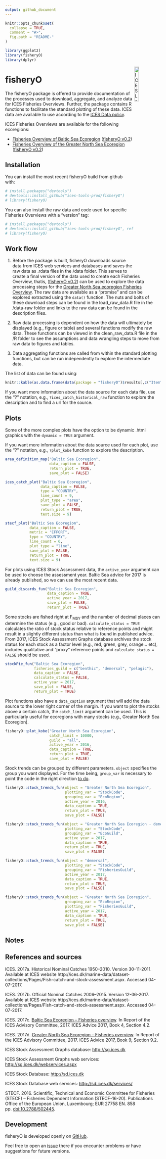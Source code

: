 ```yaml
---
output: github_document
---
```


<!-- README.md is generated from README.Rmd. Please edit that file -->

```r
knitr::opts_chunk$set(
  collapse = TRUE,
  comment = "#>",
  fig.path = "README-"
)

library(ggplot2)
library(fisheryO)
library(dplyr)
```

[<img align="right" alt="ICES Logo" width="17%" height="17%" src="http://ices.dk/_layouts/15/1033/images/icesimg/iceslogo.png">](http://ices.dk)

# fisheryO

The fisheryO package is offered to provide documentation of the processes used to download, aggregate, and analyze data for ICES Fisheries Overviews. Further, the package contains R functions to facilitate the standard plotting of these data. ICES data are available to use according to the [ICES Data policy](http://ices.dk/marine-data/guidelines-and-policy/Pages/ICES-data-policy.aspx).

ICES Fisheries Overviews are available for the following ecoregions:

* [Fisheries Overview of Baltic Sea Ecoregion](http://ices.dk/sites/pub/Publication%20Reports/Advice/2017/2017/Baltic_Sea_Ecoregion_Fisheries_Overview.pdf) ([fisheryO v0.2](https://github.com/ices-tools-prod/fisheryO/releases/tag/v0.2))
* [Fisheries Overview of the Greater North Sea Ecoregion](http://ices.dk/sites/pub/Publication%20Reports/Advice/2017/2017/Greater_North_Sea_Ecoregion_Fisheries_Overview.pdf) ([fisheryO v0.2](https://github.com/ices-tools-prod/fisheryO/releases/tag/v0.2))

## Installation

You can install the most recent fisheryO build from github with:

```r
# install.packages("devtools")
# devtools::install_github("ices-tools-prod/fisheryO")
# library(fisheryO)
```

You can also install the raw data and code used for specific Fisheries Overviews with a "version" tag:

```r
# install.packages("devtools")
# devtools::install_github("ices-tools-prod/fisheryO", ref = "v0.2")
# library(fisheryO)
```


## Work flow

1. Before the package is built, fisheryO downloads source data from ICES web services and databases and saves the raw data as .rdata files in the /data folder. This serves to create a final version of the data used to create each Fisheries Overview, thatis, ([fisheryO v0.2](https://github.com/ices-tools-prod/fisheryO/releases/tag/v0.2)) can be used to explore the data processing steps for the [Greater North Sea ecoregion Fisheries Overview](http://ices.dk/sites/pub/Publication%20Reports/Advice/2017/2017/Greater_North_Sea_Ecoregion_Fisheries_Overview.pdf). The raw data are available as a "promise" and can be explored extracted using the `data()` function. The nuts and bolts of these download steps can be found in the load_raw_data.R file in the /data-raw folder and links to the raw data can be found in the description files.

2. Raw data processing is dependent on how the data will ultimately be displayed (e.g., figure or table) and several functions modify the raw data. These functions can be viewed in the clean_raw_data.R file in the /R folder to see the assumptions and data wrangling steps to move from raw data to figures and tables.

3. Data aggregating functions are called from within the standard plotting functions, but can be run independently to explore the intermediate data.

The list of data can be found using:
```r
knitr::kable(as.data.frame(data(package = "fisheryO")$results[,c("Item", "Title")]))
```

If you want more information about the data source for each data file, use the "?<data_name>" notation, e.g., `?ices_catch_historical_raw` function to explore the description and to find a url for the source.

## Plots

Some of the more complex plots have the option to be dynamic .html graphics with the `dynamic = TRUE` argument.

If you want more information about the data source used for each plot, use the "?<plot_function>" notation, e.g., `?plot_kobe` function to explore the description.



```r

area_definition_map("Baltic Sea Ecoregion",
                    data_caption = FALSE,
                    return_plot = TRUE,
                    save_plot = FALSE)
```


```r

ices_catch_plot("Baltic Sea Ecoregion",
                data_caption = FALSE,
                type = "COUNTRY",
                line_count = 9,
                plot_type = "area",
                save_plot = FALSE,
                return_plot = TRUE,
                text.size = 9)
```


```r

stecf_plot("Baltic Sea Ecoregion",
           data_caption = FALSE,
           metric = "EFFORT",
           type = "COUNTRY",
           line_count = 6,
           plot_type = "line",
           save_plot = FALSE,
           return_plot = TRUE,
           text.size = 9)
```

For plots using ICES Stock Assessment data, the `active_year` argument can be used to choose the assessment year. Baltic Sea advice for 2017 is already published, so we can use the most recent data.

```r
guild_discards_fun("Baltic Sea Ecoregion",
                   data_caption = TRUE,
                   active_year = 2017,
                   save_plot = FALSE,
                   return_plot = TRUE)
```


Some stocks are fished right at F<sub>MSY</sub> and the number of decimal places can determine the status (e.g., good or bad). `calculate_status = TRUE` calculates the ratio of stock status relative to reference points and might result in a slightly different status than what is found in published advice. From 2017, ICES Stock Assessment Graphs database archives the stock status for each stock as a factor level (e.g., red, green, grey, orange... etc), includes qualitative and "proxy" reference points and `calculate_status = FALSE` should be used.

```r

stockPie_fun("Baltic Sea Ecoregion",
             fisheries_guild = c("benthic", "demersal", "pelagic"),
             data_caption = FALSE,
             calculate_status = FALSE,
             active_year = 2017,
             save_plot = FALSE,
             return_plot = TRUE)

```

Plot functions also have a `data_caption` argument that will add the data source to the lower right corner of the margin. If you want to plot the stocks above a certain catch, the `catch_limit` argument can be used. This is particularly useful for ecoregions with many stocks (e.g., Greater North Sea Ecoregion).

```r

fisheryO::plot_kobe("Greater North Sea Ecoregion", 
                    catch_limit = 10000,
                    guild = "all",
                    active_year = 2016,
                    data_caption = TRUE,
                    return_plot = TRUE,
                    save_plot = FALSE)
```

Stock trends can be grouped by different parameters. `object` specifies the group you want displayed. For the time being, `group_var` is necessary to point the code in the right direction [to do](https://github.com/ices-tools-prod/fisheryO/issues/20).  

```r

fisheryO::stock_trends_fun(object = "Greater North Sea Ecoregion", 
                           plotting_var = "StockCode",
                           grouping_var = "EcoRegion",
                           active_year = 2016,
                           data_caption = TRUE,
                           return_plot = TRUE,
                           save_plot = FALSE)

fisheryO::stock_trends_fun(object = "Greater North Sea Ecoregion - demersal stocks", 
                           plotting_var = "StockCode",
                           grouping_var = "EcoGuild",
                           active_year = 2017,
                           data_caption = TRUE,
                           return_plot = TRUE,
                           save_plot = FALSE)

fisheryO::stock_trends_fun(object = "demersal",
                           plotting_var = "StockCode",
                           grouping_var = "FisheriesGuild",
                           active_year = 2017,
                           data_caption = TRUE,
                           return_plot = TRUE,
                           save_plot = FALSE)

fisheryO::stock_trends_fun(object = "Greater North Sea Ecoregion", 
                           grouping_var = "EcoRegion",
                           plotting_var = "FisheriesGuild",
                           active_year = 2017,
                           data_caption = TRUE,
                           return_plot = TRUE,
                           save_plot = FALSE)

```


Notes
-------


References and sources
----------

ICES. 2017a. Historical Nominal Catches 1950–2010. Version 30-11-2011. Available at ICES website http://ices.dk/marine-data/dataset-collections/Pages/Fish-catch-and-stock-assessment.aspx. Accessed 04-07-2017.

ICES. 2017b. Official Nominal Catches 2006–2015. Version 12-06-2017. Available at ICES website http://ices.dk/marine-data/dataset-collections/Pages/Fish-catch-and-stock-assessment.aspx. Accessed 04-07-2017.

ICES. 2017c. [Baltic Sea Ecoregion – Fisheries overview](http://ices.dk/sites/pub/Publication%20Reports/Advice/2017/2017/Baltic_Sea_Ecoregion_Fisheries_Overview.pdf). In Report of the ICES Advisory Committee, 2017. ICES Advice 2017, Book 4, Section 4.2.

ICES. 2017d. [Greater North Sea Ecoregion – Fisheries overview](http://ices.dk/sites/pub/Publication%20Reports/Advice/2017/2017/Greater_North_Sea_Ecoregion_Fisheries_Overview.pdf). In Report of the ICES Advisory Committee, 2017. ICES Advice 2017, Book 9, Section 9.2. 

ICES Stock Assessment Graphs database: <http://sg.ices.dk>

ICES Stock Assessment Graphs web services: <http://sg.ices.dk/webservices.aspx>

ICES Stock Database: <http://sd.ices.dk>

ICES Stock Database web services: <http://sd.ices.dk/services/>

STECF. 2016. Scientific, Technical and Economic Committee for Fisheries (STECF) – Fisheries Dependent Information (STECF-16-20). Publications Office of the European Union, Luxembourg; EUR 27758 EN. 858 pp. [doi:10.2788/502445](https://stecf.jrc.ec.europa.eu/documents/43805/1443008/2016-11_STECF+16-20_FDI_JRC104212.pdf).

Development
-----------

fisheryO is developed openly on [GitHub](https://github.com/ices-tools-prod/fisheryO).

Feel free to open an [issue](https://github.com/ices-tools-prod/fisheryO/issues) there if you encounter problems or have suggestions for future versions.

